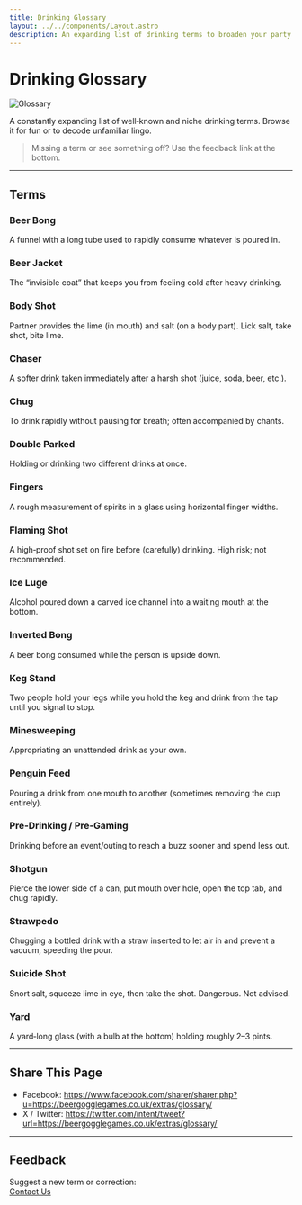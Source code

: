 ```yaml
---
title: Drinking Glossary
layout: ../../components/Layout.astro
description: An expanding list of drinking terms to broaden your party vocabulary.
---
```


# Drinking Glossary

![Glossary](/images/glossary.webp)

A constantly expanding list of well‑known and niche drinking terms. Browse it for fun or to decode unfamiliar lingo.

> Missing a term or see something off? Use the feedback link at the bottom.

---

## Terms

### Beer Bong
A funnel with a long tube used to rapidly consume whatever is poured in.

### Beer Jacket
The “invisible coat” that keeps you from feeling cold after heavy drinking.

### Body Shot
Partner provides the lime (in mouth) and salt (on a body part). Lick salt, take shot, bite lime.

### Chaser
A softer drink taken immediately after a harsh shot (juice, soda, beer, etc.).

### Chug
To drink rapidly without pausing for breath; often accompanied by chants.

### Double Parked
Holding or drinking two different drinks at once.

### Fingers
A rough measurement of spirits in a glass using horizontal finger widths.

### Flaming Shot
A high‑proof shot set on fire before (carefully) drinking. High risk; not recommended.

### Ice Luge
Alcohol poured down a carved ice channel into a waiting mouth at the bottom.

### Inverted Bong
A beer bong consumed while the person is upside down.

### Keg Stand
Two people hold your legs while you hold the keg and drink from the tap until you signal to stop.

### Minesweeping
Appropriating an unattended drink as your own.

### Penguin Feed
Pouring a drink from one mouth to another (sometimes removing the cup entirely).

### Pre‑Drinking / Pre‑Gaming
Drinking before an event/outing to reach a buzz sooner and spend less out.

### Shotgun
Pierce the lower side of a can, put mouth over hole, open the top tab, and chug rapidly.

### Strawpedo
Chugging a bottled drink with a straw inserted to let air in and prevent a vacuum, speeding the pour.

### Suicide Shot
Snort salt, squeeze lime in eye, then take the shot. Dangerous. Not advised.

### Yard
A yard‑long glass (with a bulb at the bottom) holding roughly 2–3 pints.

---

## Share This Page
- Facebook: https://www.facebook.com/sharer/sharer.php?u=https://beergogglegames.co.uk/extras/glossary/
- X / Twitter: https://twitter.com/intent/tweet?url=https://beergogglegames.co.uk/extras/glossary/

---

## Feedback
Suggest a new term or correction:  
[Contact Us](/contact/)
